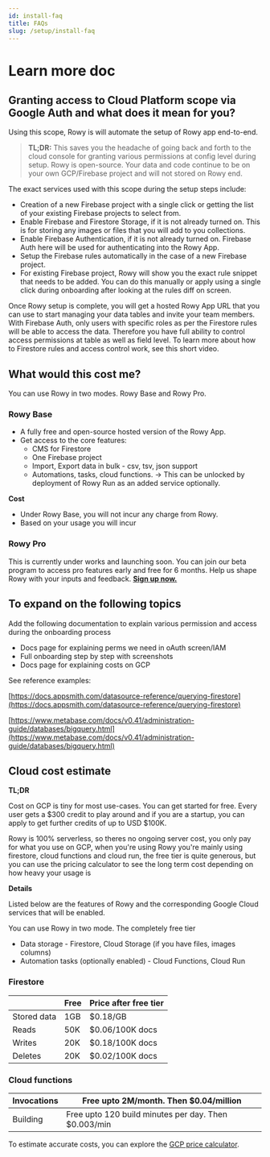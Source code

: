 ```yaml
---
id: install-faq
title: FAQs
slug: /setup/install-faq
---
```



# Learn more doc

## Granting access to Cloud Platform scope via Google Auth and what does it mean for you?

Using this scope, Rowy is will automate the setup of Rowy app end-to-end. 

> **TL;DR:** This saves you the headache of going back and forth to the cloud console for granting various permissions at config level during setup. Rowy is open-source. Your data and code continue to be on your own GCP/Firebase project and will not stored on Rowy end.
> 

The exact services used with this scope during the setup steps include:

- Creation of a new Firebase project with a single click or getting the list of your existing Firebase projects to select from.
- Enable Firebase and Firestore Storage, if it is not already turned on. This is for storing any images or files that you will add to you collections.
- Enable Firebase Authentication, if it is not already turned on. Firebase Auth here will be used for authenticating into the Rowy App.
- Setup the Firebase rules automatically in the case of a new Firebase project.
- For existing Firebase project, Rowy will show you the exact rule snippet that needs to be added. You can do this manually or apply using a single click during onboarding after looking at the rules diff on screen.

Once Rowy setup is complete, you will get a hosted Rowy App URL that you can use to start managing your data tables and invite your team members. With Firebase Auth, only users with specific roles as per the Firestore rules will be able to access the data. Therefore you have full ability to control access permissions at table as well as field level. To learn more about how to Firestore rules and access control work, see this short video.

## What would this cost me?

You can use Rowy in two modes. Rowy Base and Rowy Pro.

### Rowy Base

- A fully free and open-source hosted version of the Rowy App.
- Get access to the core features:
    - CMS for Firestore
    - One Firebase project
    - Import, Export data in bulk - csv, tsv, json support
    - Automations, tasks, cloud functions. → This can be unlocked by deployment of Rowy Run as an added service optionally.

**Cost**

- Under Rowy Base, you will not incur any charge from Rowy.
- Based on your usage you will incur

### Rowy Pro

This is currently under works and launching soon. You can join our beta program to access pro features early and free for 6 months. Help us shape Rowy with your inputs and feedback. [**Sign up now.**](https://rowyio.typeform.com/to/GbCw5B9E?typeform-source=docs.rowy.io)

## To expand on the following topics

Add the following documentation to explain various permission and access during the onboarding process

- Docs page for explaining perms we need in oAuth screen/IAM
- Full onboarding step by step with screenshots
- Docs page for explaining costs on GCP

See reference examples:

[https://docs.appsmith.com/datasource-reference/querying-firestore](https://docs.appsmith.com/datasource-reference/querying-firestore)

[https://www.metabase.com/docs/v0.41/administration-guide/databases/bigquery.html](https://www.metabase.com/docs/v0.41/administration-guide/databases/bigquery.html)

## Cloud cost estimate

**TL;DR**

Cost on GCP is tiny for most use-cases. You can get started for free. Every user gets a $300 credit to play around and if you are a startup, you can apply to get further credits of up to USD $100K.

Rowy is 100% serverless, so theres no ongoing server cost, you only pay for what you use on GCP, when you're using Rowy you're mainly using firestore, cloud functions and cloud run, the free tier is quite generous, but you can use the pricing calculator to see the long term cost depending on how heavy your usage is

**Details**

Listed below are the features of Rowy and the corresponding Google Cloud services that will be enabled.

You can use Rowy in two mode. The completely free tier 

- Data storage - Firestore, Cloud Storage (if you have files, images columns)
- Automation tasks (optionally enabled) - Cloud Functions, Cloud Run

### Firestore

|  | Free | Price after free tier |
| --- | --- | --- |
| Stored data | 1GB | $0.18/GB |
| Reads | 50K | $0.06/100K docs |
| Writes | 20K | $0.18/100K docs |
| Deletes | 20K | $0.02/100K docs |

### Cloud functions

| Invocations | Free upto 2M/month. Then $0.04/million |
| --- | --- |
| Building | Free upto 120 build minutes per day. Then $0.003/min |

To estimate accurate costs, you can explore the [GCP price calculator](https://cloud.google.com/products/calculator).